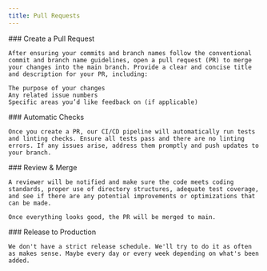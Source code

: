```yaml
---
title: Pull Requests
---
```


<Steps>
<Step>
    ### Create a Pull Request

    After ensuring your commits and branch names follow the conventional commit and branch name guidelines, open a pull request (PR) to merge your changes into the main branch. Provide a clear and concise title and description for your PR, including:

    The purpose of your changes
    Any related issue numbers
    Specific areas you’d like feedback on (if applicable)

</Step>

<Step>
    ### Automatic Checks

    Once you create a PR, our CI/CD pipeline will automatically run tests and linting checks. Ensure all tests pass and there are no linting errors. If any issues arise, address them promptly and push updates to your branch.

</Step>

<Step>
    ### Review & Merge

    A reviewer will be notified and make sure the code meets coding standards, proper use of directory structures, adequate test coverage, and see if there are any potential improvements or optimizations that can be made.

    Once everything looks good, the PR will be merged to main.

</Step>

<Step>
    ### Release to Production

    We don't have a strict release schedule. We'll try to do it as often as makes sense. Maybe every day or every week depending on what's been added.

</Step>

</Steps>
